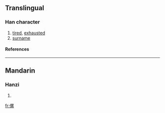 ==Translingual==
===Han character===
{{Han char|rad=人|as=11|sn=13|four=|canj=人田女火 (OWVF)}}
# [[tired]], [[exhausted]]
# [[surname]]
====References====
{{Han ref|kx=0114.070|dkj=01003|dj=0242.180|hdz=10211.040|uh=50AB|ud=20651}}
----
==Mandarin==
===Hanzi===
{{cmn-hanzi|pin=[[lěi]] (lei3)|wg=lei<sup>3</sup>}}
# {{defn|Mandarin}}




[[fr:傫]]